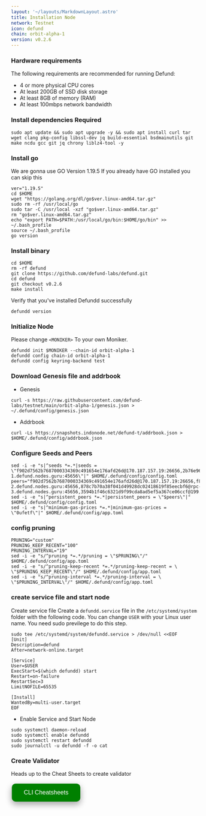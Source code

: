 ```yaml
---
layout: '~/layouts/MarkdownLayout.astro'
title: Installation Node
network: Testnet
icon: defund
chain: orbit-alpha-1
version: v0.2.6
---
```


### Hardware requirements

The following requirements are recommended for running Defund:

- 4 or more physical CPU cores
- At least 200GB of SSD disk storage
- At least 8GB of memory (RAM)
- At least 100mbps network bandwidth


### Install dependencies Required

```
sudo apt update && sudo apt upgrade -y && sudo apt install curl tar wget clang pkg-config libssl-dev jq build-essential bsdmainutils git make ncdu gcc git jq chrony liblz4-tool -y
```

### Install go

We are gonna use GO Version 1.19.5
If you already have GO installed you can skip this 

```
ver="1.19.5"
cd $HOME
wget "https://golang.org/dl/go$ver.linux-amd64.tar.gz"
sudo rm -rf /usr/local/go
sudo tar -C /usr/local -xzf "go$ver.linux-amd64.tar.gz"
rm "go$ver.linux-amd64.tar.gz"
echo "export PATH=$PATH:/usr/local/go/bin:$HOME/go/bin" >> ~/.bash_profile
source ~/.bash_profile
go version
```

### Install binary

```
cd $HOME
rm -rf defund
git clone https://github.com/defund-labs/defund.git
cd defund
git checkout v0.2.6
make install
```

Verify that you've installed Defundd successfully

```
defundd version
```

### Initialize Node

Please change `<MONIKER>` To your own Moniker.

```
defundd init $MONIKER --chain-id orbit-alpha-1
defundd config chain-id orbit-alpha-1
defundd config keyring-backend test
```

### Download Genesis file and addrbook

- Genesis

```
curl -s https://raw.githubusercontent.com/defund-labs/testnet/main/orbit-alpha-1/genesis.json > ~/.defund/config/genesis.json
```

- Addrbook

```
curl -Ls https://snapshots.indonode.net/defund-t/addrbook.json > $HOME/.defund/config/addrbook.json
```

### Configure Seeds and Peers

```
sed -i -e "s|^seeds *=.*|seeds = \"f902d7562b7687000334369c491654e176afd26d@170.187.157.19:26656,2b76e96658f5e5a5130bc96d63f016073579b72d@rpc-1.defund.nodes.guru:45656\"|" $HOME/.defund/config/config.toml
peers="f902d7562b7687000334369c491654e176afd26d@170.187.157.19:26656,f8093378e2e5e8fc313f9285e96e70a11e4b58d5@rpc-2.defund.nodes.guru:45656,878c7b70a38f041d49928dc02418619f85eecbf6@rpc-3.defund.nodes.guru:45656,3594b1f46c6321d9f99cda8ad5ef5a367ce06ccf@199.247.16.116:26656"
sed -i -e "s|^persistent_peers *=.*|persistent_peers = \"$peers\"|" $HOME/.defund/config/config.toml
sed -i -e "s|^minimum-gas-prices *=.*|minimum-gas-prices = \"0ufetf\"|" $HOME/.defund/config/app.toml
```

### config pruning

```
PRUNING="custom"
PRUNING_KEEP_RECENT="100"
PRUNING_INTERVAL="19"
sed -i -e "s/^pruning *=.*/pruning = \"$PRUNING\"/" $HOME/.defund/config/app.toml
sed -i -e "s/^pruning-keep-recent *=.*/pruning-keep-recent = \
\"$PRUNING_KEEP_RECENT\"/" $HOME/.defund/config/app.toml
sed -i -e "s/^pruning-interval *=.*/pruning-interval = \
\"$PRUNING_INTERVAL\"/" $HOME/.defund/config/app.toml
```


### create service file and start node

Create service file
Create a `defundd.service` file in the `/etc/systemd/system` folder with the following code. 
You can change `USER` with your Linux user name. You need sudo previlege to do this step.

```
sudo tee /etc/systemd/system/defundd.service > /dev/null <<EOF
[Unit]
Description=defund
After=network-online.target

[Service]
User=$USER
ExecStart=$(which defundd) start
Restart=on-failure
RestartSec=3
LimitNOFILE=65535

[Install]
WantedBy=multi-user.target
EOF
```


- Enable Service and Start Node

```
sudo systemctl daemon-reload
sudo systemctl enable defundd
sudo systemctl restart defundd
sudo journalctl -u defundd -f -o cat
```

### Create Validator

Heads up to the Cheat Sheets to create validator

<a href="https://service.vinjan.xyz/testnet/defund/cheat" target="_blank">
  <button style="background-color: green; border: none; color: white; padding: 15px 32px; text-align: center; text-decoration: none; display: inline-block; font-size: 16px; margin: 4px 2px; cursor: pointer; border-radius: 10px; box-shadow: 0 8px 16px 0 rgba(0,0,0,0.2), 0 6px 20px 0 rgba(0,0,0,0.19);" onmouseover="this.style.boxShadow='0 0 0 4px rgba(0,255,0,0.5)'" onmouseout="this.style.boxShadow='0 8px 16px 0 rgba(0,0,0,0.2), 0 6px 20px 0 rgba(0,0,0,0.19)'">CLI Cheatsheets</button>
</a>
